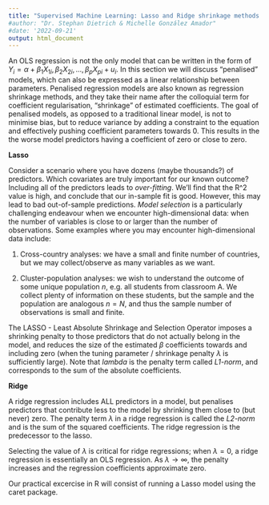 ```yaml
---
title: "Supervised Machine Learning: Lasso and Ridge shrinkage methods (Regression II)"
#author: "Dr. Stephan Dietrich & Michelle González Amador"
#date: '2022-09-21'
output: html_document
---
```


An OLS regression is not the only model that can be written in the form of $Y_i = \alpha + \beta_1X_{1i}, \beta_2X_{2i},..., \beta_pX_{pi}+ u_i$. In this section we will discuss "penalised" models, which can also be expressed as a linear relationship between parameters. Penalised regression models are also known as regression shrinkage methods, and they take their name after the colloquial term for coefficient regularisation, "shrinkage" of estimated coefficients. The goal of penalised models, as opposed to a traditional linear model, is not to minimise bias, but to reduce variance by adding a constraint to the equation and effectively pushing coefficient parameters towards $0$. This results in the the worse model predictors having a coefficient of zero or close to zero. 


**Lasso**

Consider a scenario where you have dozens (maybe thousands?) of predictors. Which covariates are truly important for our known outcome? Including all of the predictors leads to *over-fitting*. We'll find that the R^2 value is high, and conclude that our in-sample fit is good. However, this may lead to bad out-of-sample predictions. *Model selection* is a particularly challenging endeavour when we encounter high-dimensional data: when the number of variables is close to or larger than the number of observations. Some examples where you may encounter high-dimensional data include:

1. Cross-country analyses: we have a small and finite number of countries, but we may collect/observe as many variables as we want. 

2. Cluster-population analyses: we wish to understand the outcome of some unique population $n$, e.g. all students from classroom A. We collect plenty of information on these students, but the sample and the population are analogous $n = N$, and thus the sample number of observations is small and finite. 

The LASSO - Least Absolute Shrinkage and Selection Operator imposes a shrinking penalty to those predictors that do not actually belong in the model, and reduces the size of the estimated $\beta$ coefficients towards and including zero (when the tuning parameter / shrinkage penalty $\lambda$ is sufficiently large). Note that $lambda$ is the penalty term called *L1-norm*, and corresponds to the sum of the absolute coefficients. 

**Ridge**

A ridge regression includes ALL predictors in a model, but penalises predictors that contribute less to the model by shrinking them close to (but never) zero. The penalty term $\lambda$ in a ridge regression is called the *L2-norm* and is the sum of the squared coefficients. The ridge regression is the predecessor to the lasso.

Selecting the value of $\lambda$ is critical for ridge regressions; when $\lambda = 0$, a ridge regression is essentially an OLS regression. As $\lambda \rightarrow \infty$, the penalty increases and the regression coefficients approximate zero.

Our practical excercise in R will consist of running a Lasso model using the caret package.



